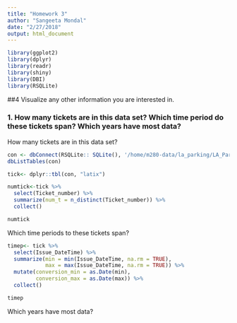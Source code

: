 ```yaml
---
title: "Homework 3"
author: "Sangeeta Mondal"
date: "2/27/2018"
output: html_document
---
```

```r
library(ggplot2)
library(dplyr)
library(readr)
library(shiny)
library(DBI)
library(RSQLite)
```

##4 Visualize any other information you are interested in.

### 1. How many tickets are in this data set? Which time period do these tickets span? Which years have most data?

How many tickets are in this data set?

```r
con <- dbConnect(RSQLite:: SQLite(), '/home/m280-data/la_parking/LA_Parking_Citations.sqlite')
dbListTables(con)

tick<- dplyr::tbl(con, "latix")
```


```r
numtick<-tick %>% 
  select(Ticket_number) %>%
  summarize(num_t = n_distinct(Ticket_number)) %>%
  collect()

numtick
```

Which time periods to these tickets span?
```r
timep<- tick %>% 
  select(Issue_DateTime) %>%
  summarize(min = min(Issue_DateTime, na.rm = TRUE), 
            max = max(Issue_DateTime, na.rm = TRUE)) %>%
  mutate(conversion_min = as.Date(min),
         conversion_max = as.Date(max)) %>%
  collect()

timep
```

Which years have most data?
```r
```